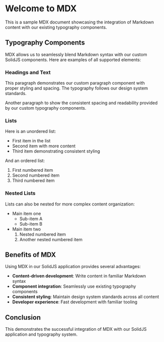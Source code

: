 # Welcome to MDX

This is a sample MDX document showcasing the integration of Markdown content with our existing typography components.

## Typography Components

MDX allows us to seamlessly blend Markdown syntax with our custom SolidJS components. Here are examples of all supported elements:

### Headings and Text

This paragraph demonstrates our custom paragraph component with proper styling and spacing. The typography follows our design system standards.

Another paragraph to show the consistent spacing and readability provided by our custom typography components.

### Lists

Here is an unordered list:

- First item in the list
- Second item with more content
- Third item demonstrating consistent styling

And an ordered list:

1. First numbered item
2. Second numbered item  
3. Third numbered item

### Nested Lists

Lists can also be nested for more complex content organization:

- Main item one
  - Sub-item A
  - Sub-item B
- Main item two
  1. Nested numbered item
  2. Another nested numbered item

## Benefits of MDX

Using MDX in our SolidJS application provides several advantages:

- **Content-driven development**: Write content in familiar Markdown syntax
- **Component integration**: Seamlessly use existing typography components
- **Consistent styling**: Maintain design system standards across all content
- **Developer experience**: Fast development with familiar tooling

## Conclusion

This demonstrates the successful integration of MDX with our SolidJS application and typography system.
